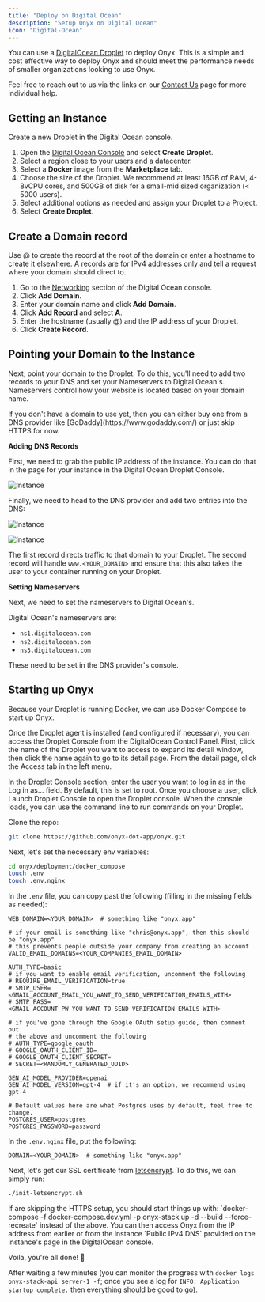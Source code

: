 ```yaml
---
title: "Deploy on Digital Ocean"
description: "Setup Onyx on Digital Ocean"
icon: "Digital-Ocean"
---
```


You can use a [DigitalOcean Droplet](https://www.digitalocean.com/products/droplets) to deploy Onyx.
This is a simple and cost effective way to deploy Onyx and should meet the performance needs of smaller organizations
looking to use Onyx.

Feel free to reach out to us via the links on our [Contact Us](https://docs.onyx.app/contact_us)
page for more individual help.

## Getting an Instance

Create a new Droplet in the Digital Ocean console.

1. Open the [Digital Ocean Console](https://cloud.digitalocean.com/droplets) and select **Create Droplet**.
2. Select a region close to your users and a datacenter.
3. Select a **Docker** image from the **Marketplace** tab.
4. Choose the size of the Droplet. We recommend at least 16GB of RAM, 4-8vCPU cores, and 500GB of disk for a small-mid sized organization (< 5000 users).
5. Select additional options as needed and assign your Droplet to a Project.
6. Select **Create Droplet**.

## Create a Domain record

Use @ to create the record at the root of the domain or enter a hostname to create it elsewhere.
A records are for IPv4 addresses only and tell a request where your domain should direct to.

1. Go to the [Networking](https://cloud.digitalocean.com/networking/domains) section of the Digital Ocean console.
2. Click **Add Domain**.
3. Enter your domain name and click **Add Domain**.
4. Click **Add Record** and select **A**.
5. Enter the hostname (usually @) and the IP address of your Droplet.
6. Click **Create Record**.

## Pointing your Domain to the Instance

Next, point your domain to the Droplet. To do this,
you'll need to add two records to your DNS and set your Nameservers to Digital Ocean's.
Nameservers control how your website is located based on your domain name.

<Info>
  If you don't have a domain to use yet,
  then you can either buy one from a DNS provider like [GoDaddy](https://www.godaddy.com/) or just skip HTTPS for now.
</Info>

**Adding DNS Records**

First, we need to grab the public IP address of the instance.
You can do that in the page for your instance in the Digital Ocean Droplet Console.

![Instance](/archive/images/setup_guides/do/InstanceIp.png)

Finally, we need to head to the DNS provider and add two entries into the DNS:

![Instance](/archive/images/setup_guides/do/ARecord.png)

![Instance](/archive/images/setup_guides/do/CnameRecord.png)

The first record directs traffic to that domain to your Droplet.
The second record will handle `www.<YOUR_DOMAIN>` and ensure that this also takes the user to your container running on
your Droplet.

**Setting Nameservers**

Next, we need to set the nameservers to Digital Ocean's.

Digital Ocean's nameservers are:

- `ns1.digitalocean.com`
- `ns2.digitalocean.com`
- `ns3.digitalocean.com`

These need to be set in the DNS provider's console.

## Starting up Onyx

Because your Droplet is running Docker, we can use Docker Compose to start up Onyx.

Once the Droplet agent is installed (and configured if necessary),
you can access the Droplet Console from the DigitalOcean Control Panel. First,
click the name of the Droplet you want to access to expand its detail window,
then click the name again to go to its detail page. From the detail page, click the Access tab in the left menu.

In the Droplet Console section, enter the user you want to log in as in the Log in as… field. By default,
this is set to root. Once you choose a user, click Launch Droplet Console to open the Droplet console.
When the console loads, you can use the command line to run commands on your Droplet.

Clone the repo:

```bash
git clone https://github.com/onyx-dot-app/onyx.git
```

Next, let's set the necessary env variables:

```bash
cd onyx/deployment/docker_compose
touch .env
touch .env.nginx
```

In the `.env` file, you can copy past the following (filling in the missing fields as needed):

```
WEB_DOMAIN=<YOUR_DOMAIN>  # something like "onyx.app"

# if your email is something like "chris@onyx.app", then this should be "onyx.app"
# this prevents people outside your company from creating an account
VALID_EMAIL_DOMAINS=<YOUR_COMPANIES_EMAIL_DOMAIN>

AUTH_TYPE=basic
# if you want to enable email verification, uncomment the following
# REQUIRE_EMAIL_VERIFICATION=true
# SMTP_USER=<GMAIL_ACCOUNT_EMAIL_YOU_WANT_TO_SEND_VERIFICATION_EMAILS_WITH>
# SMTP_PASS=<GMAIL_ACCOUNT_PW_YOU_WANT_TO_SEND_VERIFICATION_EMAILS_WITH>

# if you've gone through the Google OAuth setup guide, then comment out
# the above and uncomment the following
# AUTH_TYPE=google_oauth
# GOOGLE_OAUTH_CLIENT_ID=
# GOOGLE_OAUTH_CLIENT_SECRET=
# SECRET=<RANDOMLY_GENERATED_UUID>

GEN_AI_MODEL_PROVIDER=openai
GEN_AI_MODEL_VERSION=gpt-4  # if it's an option, we recommend using gpt-4

# Default values here are what Postgres uses by default, feel free to change.
POSTGRES_USER=postgres
POSTGRES_PASSWORD=password
```

In the `.env.nginx` file, put the following:

```
DOMAIN=<YOUR_DOMAIN>  # something like "onyx.app"
```

Next, let's get our SSL certificate from [letsencrypt](https://letsencrypt.org/). To do this, we can simply run:

```bash
./init-letsencrypt.sh
```

<Info>
  If are skipping the HTTPS setup, you should start things up with:
  `docker-compose -f docker-compose.dev.yml -p onyx-stack up -d --build --force-recreate` instead of the above.
  You can then access Onyx from the IP address from earlier or from the instance `Public IPv4 DNS` provided on the
  instance's page in the DigitalOcean console.
</Info>

Voila, you're all done! 🎉

After waiting a few minutes (you can monitor the progress with `docker logs onyx-stack-api_server-1 -f`;
once you see a log for `INFO: Application startup complete.` then everything should be good to go).
